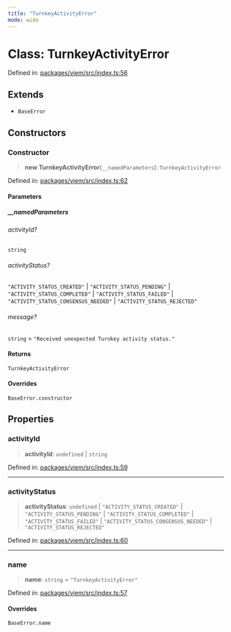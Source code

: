 ```yaml
---
title: "TurnkeyActivityError"
mode: wide
---
```

  
# Class: TurnkeyActivityError

Defined in: [packages/viem/src/index.ts:56](https://github.com/tkhq/sdk/blob/ee72856c3f450731d7501ab05001215768b71500/packages/viem/src/index.ts#L56)

## Extends

- `BaseError`

## Constructors

### Constructor

> **new TurnkeyActivityError**(`__namedParameters`): `TurnkeyActivityError`

Defined in: [packages/viem/src/index.ts:62](https://github.com/tkhq/sdk/blob/ee72856c3f450731d7501ab05001215768b71500/packages/viem/src/index.ts#L62)

#### Parameters

##### \_\_namedParameters

###### activityId?

`string`

###### activityStatus?

`"ACTIVITY_STATUS_CREATED"` \| `"ACTIVITY_STATUS_PENDING"` \| `"ACTIVITY_STATUS_COMPLETED"` \| `"ACTIVITY_STATUS_FAILED"` \| `"ACTIVITY_STATUS_CONSENSUS_NEEDED"` \| `"ACTIVITY_STATUS_REJECTED"`

###### message?

`string` = `"Received unexpected Turnkey activity status."`

#### Returns

`TurnkeyActivityError`

#### Overrides

`BaseError.constructor`

## Properties

### activityId

> **activityId**: `undefined` \| `string`

Defined in: [packages/viem/src/index.ts:59](https://github.com/tkhq/sdk/blob/ee72856c3f450731d7501ab05001215768b71500/packages/viem/src/index.ts#L59)

***

### activityStatus

> **activityStatus**: `undefined` \| `"ACTIVITY_STATUS_CREATED"` \| `"ACTIVITY_STATUS_PENDING"` \| `"ACTIVITY_STATUS_COMPLETED"` \| `"ACTIVITY_STATUS_FAILED"` \| `"ACTIVITY_STATUS_CONSENSUS_NEEDED"` \| `"ACTIVITY_STATUS_REJECTED"`

Defined in: [packages/viem/src/index.ts:60](https://github.com/tkhq/sdk/blob/ee72856c3f450731d7501ab05001215768b71500/packages/viem/src/index.ts#L60)

***

### name

> **name**: `string` = `"TurnkeyActivityError"`

Defined in: [packages/viem/src/index.ts:57](https://github.com/tkhq/sdk/blob/ee72856c3f450731d7501ab05001215768b71500/packages/viem/src/index.ts#L57)

#### Overrides

`BaseError.name`
